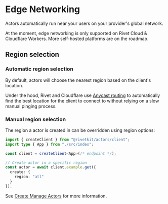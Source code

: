 # Edge Networking

Actors automatically run near your users on your provider's global network.

<Note>
	At the moment, edge networking is only supported on Rivet Cloud & Cloudflare Workers. More self-hosted platforms are on the roadmap.
</Note>

## Region selection

### Automatic region selection

By default, actors will choose the nearest region based on the client's location.

Under the hood, Rivet and Cloudflare use [Anycast routing](https://en.wikipedia.org/wiki/Anycast) to automatically find the best location for the client to connect to without relying on a slow manual pinging process.

### Manual region selection

The region a actor is created in can be overridden using region options:

```typescript client.ts
import { createClient } from "@rivetkit/actors/client";
import type { App } from "./src/index";

const client = createClient<App>(/* endpoint */);

// Create actor in a specific region
const actor = await client.example.get({
  create: {
    region: "atl"
  }
});
```

See [Create  Manage Actors](/actors/communicating-with-actors) for more information.

